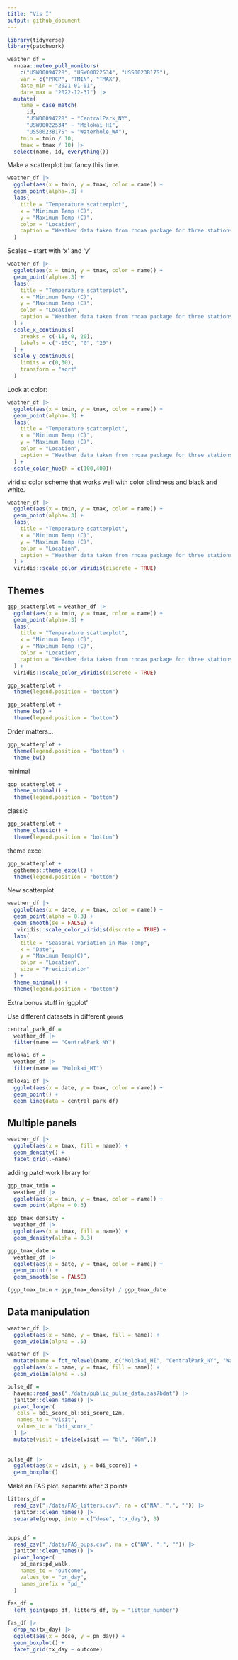 ```yaml
---
title: "Vis I"
output: github_document
---
```


```r
library(tidyverse)
library(patchwork)
```

```r
weather_df = 
  rnoaa::meteo_pull_monitors(
    c("USW00094728", "USW00022534", "USS0023B17S"),
    var = c("PRCP", "TMIN", "TMAX"), 
    date_min = "2021-01-01",
    date_max = "2022-12-31") |>
  mutate(
    name = case_match(
      id, 
      "USW00094728" ~ "CentralPark_NY", 
      "USW00022534" ~ "Molokai_HI",
      "USS0023B17S" ~ "Waterhole_WA"),
    tmin = tmin / 10,
    tmax = tmax / 10) |>
  select(name, id, everything())
```


Make a scatterplot but fancy this time.

```r
weather_df |>
  ggplot(aes(x = tmin, y = tmax, color = name)) + 
  geom_point(alpha=.3) +
  labs(
    title = "Temperature scatterplot",
    x = "Minimum Temp (C)",
    y = "Maximum Temp (C)",
    color = "Location",
    caption = "Weather data taken from rnoaa package for three stations."
  )
```

Scales -- start with 'x' and 'y' 

```r
weather_df |>
  ggplot(aes(x = tmin, y = tmax, color = name)) + 
  geom_point(alpha=.3) +
  labs(
    title = "Temperature scatterplot",
    x = "Minimum Temp (C)",
    y = "Maximum Temp (C)",
    color = "Location",
    caption = "Weather data taken from rnoaa package for three stations."
  ) + 
  scale_x_continuous(
    breaks = c(-15, 0, 20),
    labels = c("-15C", "0", "20")
  ) + 
  scale_y_continuous(
    limits = c(0,30),
    transform = "sqrt"
  )
```

Look at color: 

```r
weather_df |>
  ggplot(aes(x = tmin, y = tmax, color = name)) + 
  geom_point(alpha=.3) +
  labs(
    title = "Temperature scatterplot",
    x = "Minimum Temp (C)",
    y = "Maximum Temp (C)",
    color = "Location",
    caption = "Weather data taken from rnoaa package for three stations."
  ) + 
  scale_color_hue(h = c(100,400)) 
```


viridis: color scheme that works well with color blindness and black and white. 

```r
weather_df |>
  ggplot(aes(x = tmin, y = tmax, color = name)) + 
  geom_point(alpha=.3) +
  labs(
    title = "Temperature scatterplot",
    x = "Minimum Temp (C)",
    y = "Maximum Temp (C)",
    color = "Location",
    caption = "Weather data taken from rnoaa package for three stations."
  ) + 
  viridis::scale_color_viridis(discrete = TRUE)
```


## Themes

```r
ggp_scatterplot = weather_df |>
  ggplot(aes(x = tmin, y = tmax, color = name)) + 
  geom_point(alpha=.3) +
  labs(
    title = "Temperature scatterplot",
    x = "Minimum Temp (C)",
    y = "Maximum Temp (C)",
    color = "Location",
    caption = "Weather data taken from rnoaa package for three stations."
  ) + 
  viridis::scale_color_viridis(discrete = TRUE)
```

```r
ggp_scatterplot + 
  theme(legend.position = "bottom")
```

```r
ggp_scatterplot + 
  theme_bw() + 
  theme(legend.position = "bottom")
```

Order matters...

```r
ggp_scatterplot + 
  theme(legend.position = "bottom") + 
  theme_bw() 
```

minimal
```r
ggp_scatterplot + 
  theme_minimal() + 
  theme(legend.position = "bottom")
```

classic
```r
ggp_scatterplot + 
  theme_classic() + 
  theme(legend.position = "bottom")
```

theme excel
```r
ggp_scatterplot + 
  ggthemes::theme_excel() + 
  theme(legend.position = "bottom")
```


New scatterplot

```r
weather_df |>
  ggplot(aes(x = date, y = tmax, color = name)) + 
  geom_point(alpha = 0.3) +
  geom_smooth(se = FALSE) + 
   viridis::scale_color_viridis(discrete = TRUE) + 
  labs(
    title = "Seasonal variation in Max Temp",
    x = "Date",
    y = "Maximum Temp(C)",
    color = "Location",
    size = "Precipitation"
  ) + 
  theme_minimal() + 
  theme(legend.position = "bottom")
```


Extra bonus stuff in 'ggplot'

Use different datasets in different `geom`s
```r
central_park_df =
  weather_df |>
  filter(name == "CentralPark_NY")

molokai_df = 
  weather_df |>
  filter(name == "Molokai_HI")

molokai_df |>
  ggplot(aes(x = date, y = tmax, color = name)) + 
  geom_point() +
  geom_line(data = central_park_df)
```


## Multiple panels
```r
weather_df |>
  ggplot(aes(x = tmax, fill = name)) +
  geom_density() +
  facet_grid(.~name)
```


adding patchwork library for 
```r
ggp_tmax_tmin = 
  weather_df |>
  ggplot(aes(x = tmin, y = tmax, color = name)) + 
  geom_point(alpha = 0.3)

ggp_tmax_density = 
  weather_df |>
  ggplot(aes(x = tmax, fill = name)) + 
  geom_density(alpha = 0.3)

ggp_tmax_date = 
  weather_df |>
  ggplot(aes(x = date, y = tmax, color = name)) + 
  geom_point() +
  geom_smooth(se = FALSE)

(ggp_tmax_tmin + ggp_tmax_density) / ggp_tmax_date 
```



## Data manipulation
```r
weather_df |>
  ggplot(aes(x = name, y = tmax, fill = name)) + 
  geom_violin(alpha = .5)
```


```r
weather_df |>
  mutate(name = fct_relevel(name, c("Molokai_HI", "CentralPark_NY", "WaterHole_WA"))) |>
  ggplot(aes(x = name, y = tmax, fill = name)) + 
  geom_violin(alpha = .5)
```


```r
pulse_df = 
  haven::read_sas("./data/public_pulse_data.sas7bdat") |>
  janitor::clean_names() |>
  pivot_longer(
   cols = bdi_score_bl:bdi_score_12m,
   names_to = "visit",
   values_to = "bdi_score_"
  ) |>
  mutate(visit = ifelse(visit == "bl", "00m",))
    
  
pulse_df |>
  ggplot(aes(x = visit, y = bdi_score)) + 
  geom_boxplot()
```


Make an FAS plot. separate after 3 points
```r
litters_df = 
  read_csv("./data/FAS_litters.csv", na = c("NA", ".", "")) |>
  janitor::clean_names() |>
  separate(group, into = c("dose", "tx_day"), 3)


pups_df = 
  read_csv("./data/FAS_pups.csv", na = c("NA", ".", "")) |>
  janitor::clean_names() |>
  pivot_longer(
    pd_ears:pd_walk, 
    names_to = "outcome", 
    values_to = "pn_day",
    names_prefix = "pd_"
  )
  
fas_df = 
  left_join(pups_df, litters_df, by = "litter_number")

fas_df |>
  drop_na(tx_day) |>
  ggplot(aes(x = dose, y = pn_day)) + 
  geom_boxplot() + 
  facet_grid(tx_day ~ outcome)
```

